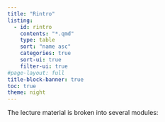 ```yaml
---
title: "Rintro"
listing:
  - id: rintro
    contents: "*.qmd"
    type: table
    sort: "name asc"
    categories: true
    sort-ui: true
    filter-ui: true
#page-layout: full
title-block-banner: true
toc: true
theme: night
---
```


The lecture material is broken into several modules:

::: {#rintro}
:::


